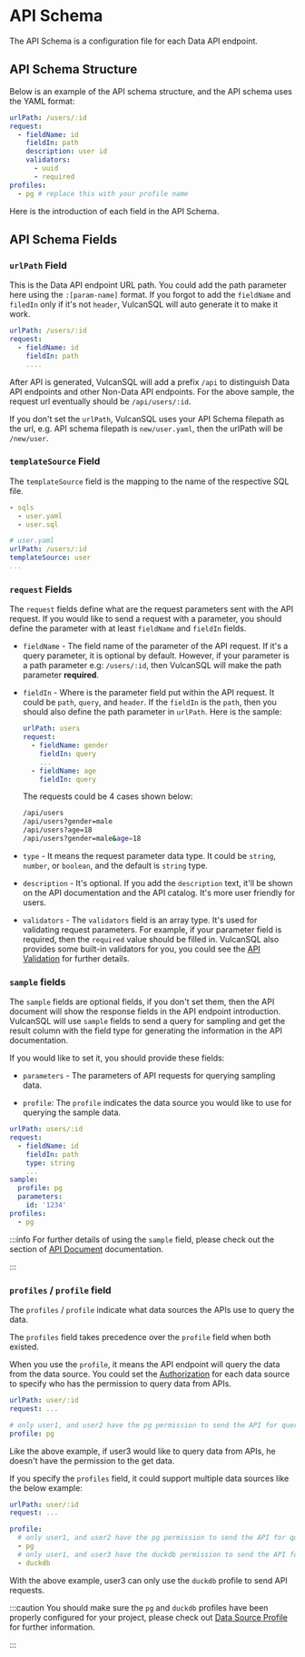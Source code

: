 # API Schema

The API Schema is a configuration file for each Data API endpoint.

## API Schema Structure

Below is an example of the API schema structure, and the API schema uses the YAML format:

```yaml
urlPath: /users/:id
request:
  - fieldName: id
    fieldIn: path
    description: user id
    validators:
      - uuid
      - required
profiles:
  - pg # replace this with your profile name
```

Here is the introduction of each field in the API Schema.

## API Schema Fields

### `urlPath` Field

This is the Data API endpoint URL path. You could add the path parameter here using the `:[param-name]` format.
If you forgot to add the `fieldName` and `filedIn` only if it's not `header`, VulcanSQL will auto generate it to make it work.

```yaml
urlPath: /users/:id
request:
  - fieldName: id
    fieldIn: path
    ....
```

After API is generated, VulcanSQL will add a prefix `/api` to distinguish Data API endpoints and other Non-Data API endpoints. For the above sample, the request url eventually should be `/api/users/:id`.

If you don't set the `urlPath`, VulcanSQL uses your API Schema filepath as the url, e.g. API schema filepath is `new/user.yaml`, then the urlPath will be `/new/user`.

### `templateSource` Field

The `templateSource` field is the mapping to the name of the respective SQL file.

```yaml
- sqls
  - user.yaml
  - user.sql

# user.yaml
urlPath: /users/:id
templateSource: user
...
```

### `request` Fields

The `request` fields define what are the request parameters sent with the API request.
If you would like to send a request with a parameter, you should define the parameter with at least `fieldName` and `fieldIn` fields.

- `fieldName` - The field name of the parameter of the API request. If it's a query parameter, it is optional by default. However, if your parameter is a path parameter e.g: `/users/:id`, then VulcanSQL will make the path parameter **required**.
- `fieldIn` - Where is the parameter field put within the API request. It could be `path`, `query`, and `header`. If the `fieldIn` is the `path`, then you should also define the path parameter in `urlPath`. Here is the sample:

  ```yaml
  urlPath: users
  request:
    - fieldName: gender
      fieldIn: query
      ...
    - fieldName: age
      fieldIn: query
  ```

  The requests could be 4 cases shown below:

  ```bash
  /api/users
  /api/users?gender=male
  /api/users?age=18
  /api/users?gender=male&age=18
  ```

- `type` - It means the request parameter data type. It could be `string`, `number`, or `boolean`, and the default is `string` type.
- `description` - It's optional. If you add the `description` text, it'll be shown on the API documentation and the API catalog. It's more user friendly for users.
- `validators` - The `validators` field is an array type. It's used for validating request parameters. 
For example, if your parameter field is required, then the `required` value should be filled in. VulcanSQL also provides some built-in validators for you, 
you could see the [API Validation](../develop/validator) for further details.

### `sample` fields

The `sample` fields are optional fields, if you don't set them, then the API document will show the response fields in the API endpoint introduction. VulcanSQL will use `sample` fields to send a query for sampling and get the result column with the field type for generating the information in the API documentation.

If you would like to set it, you should provide these fields:

- `parameters` - The parameters of API requests for querying sampling data.

- `profile`: The `profile` indicates the data source you would like to use for querying the sample data.

```yaml
urlPath: users/:id
request:
  - fieldName: id
    fieldIn: path
    type: string
    ...
sample:
  profile: pg
  parameters:
    id: '1234'
profiles:
  - pg
```

:::info
For further details of using the `sample` field, please check out the section of [API Document](../develop/api-doc#setting-sampler) documentation.

:::

### `profiles` / `profile` field

The `profiles` / `profile` indicate what data sources the APIs use to query the data.

The `profiles` field takes precedence over the `profile` field when both existed.

When you use the `profile`, it means the API endpoint will query the data from the data source. 
You could set the [Authorization](../data-privacy/authz) for each data source to specify who has the permission to query data from APIs.

```yaml
urlPath: user/:id
request: ...

# only user1, and user2 have the pg permission to send the API for querying.
profile: pg
```

Like the above example, if user3 would like to query data from APIs, he doesn't have the permission to the get data.

If you specify the `profiles` field, it could support multiple data sources like the below example:

```yaml
urlPath: user/:id
request: ...

profile:
  # only user1, and user2 have the pg permission to send the API for querying.
  - pg
  # only user1, and user3 have the duckdb permission to send the API for querying.
  - duckdb
```

With the above example, user3 can only use the `duckdb` profile to send API requests.

:::caution
You should make sure the `pg` and `duckdb` profiles have been properly configured for your project, please check out [Data Source Profile](./data-source-profile) for further information.

:::
